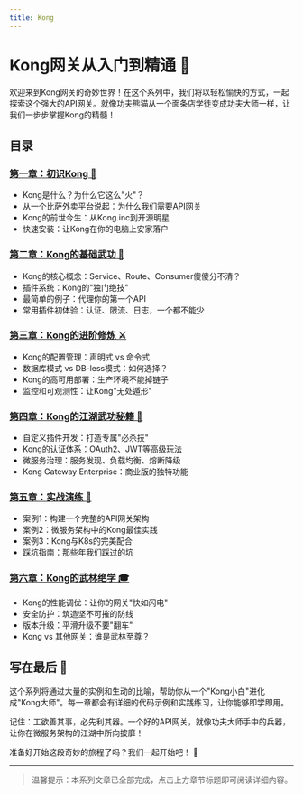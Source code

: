 ```yaml
---
title: Kong
---
```


# Kong网关从入门到精通 🚀

欢迎来到Kong网关的奇妙世界！在这个系列中，我们将以轻松愉快的方式，一起探索这个强大的API网关。就像功夫熊猫从一个面条店学徒变成功夫大师一样，让我们一步步掌握Kong的精髓！

## 目录

### [第一章：初识Kong 👋](./01.introduction-to-kong.mdx)
- Kong是什么？为什么它这么"火"？
- 从一个比萨外卖平台说起：为什么我们需要API网关
- Kong的前世今生：从Kong.inc到开源明星
- 快速安装：让Kong在你的电脑上安家落户

### [第二章：Kong的基础武功 🥋](./02.kong-basic-skills.mdx)
- Kong的核心概念：Service、Route、Consumer傻傻分不清？
- 插件系统：Kong的"独门绝技"
- 最简单的例子：代理你的第一个API
- 常用插件初体验：认证、限流、日志，一个都不能少

### [第三章：Kong的进阶修炼 ⚔️](./03.kong-advanced-practice.mdx)
- Kong的配置管理：声明式 vs 命令式
- 数据库模式 vs DB-less模式：如何选择？
- Kong的高可用部署：生产环境不能掉链子
- 监控和可观测性：让Kong"无处遁形"

### [第四章：Kong的江湖武功秘籍 🎯](./04.kong-advanced-techniques.mdx)
- 自定义插件开发：打造专属"必杀技"
- Kong的认证体系：OAuth2、JWT等高级玩法
- 微服务治理：服务发现、负载均衡、熔断降级
- Kong Gateway Enterprise：商业版的独特功能

### [第五章：实战演练 💪](./05.kong-in-practice.mdx)
- 案例1：构建一个完整的API网关架构
- 案例2：微服务架构中的Kong最佳实践
- 案例3：Kong与K8s的完美配合
- 踩坑指南：那些年我们踩过的坑

### [第六章：Kong的武林绝学 🎓](./06.kong-mastery.mdx)
- Kong的性能调优：让你的网关"快如闪电"
- 安全防护：筑造坚不可摧的防线
- 版本升级：平滑升级不要"翻车"
- Kong vs 其他网关：谁是武林至尊？

## 写在最后 🌟

这个系列将通过大量的实例和生动的比喻，帮助你从一个"Kong小白"进化成"Kong大师"。每一章都会有详细的代码示例和实践练习，让你能够即学即用。

记住：工欲善其事，必先利其器。一个好的API网关，就像功夫大师手中的兵器，让你在微服务架构的江湖中所向披靡！

准备好开始这段奇妙的旅程了吗？我们一起开始吧！ 🚀

---
> 温馨提示：本系列文章已全部完成，点击上方章节标题即可阅读详细内容。
